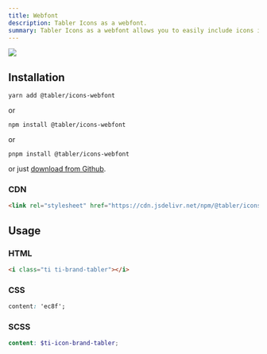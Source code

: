 ```yaml
---
title: Webfont
description: Tabler Icons as a webfont.
summary: Tabler Icons as a webfont allows you to easily include icons in your projects using simple CSS classes, offering a lightweight and scalable solution for web development.
---
```


![](/docs/icons/package-webfont.png)


## Installation

```
yarn add @tabler/icons-webfont
```

or

```
npm install @tabler/icons-webfont
```

or

```
pnpm install @tabler/icons-webfont
```

or just [download from Github](https://github.com/tabler/tabler-icons/releases).

### CDN

```html
<link rel="stylesheet" href="https://cdn.jsdelivr.net/npm/@tabler/icons-webfont@$ICONS_VERSION/dist/tabler-icons.min.css">
```

## Usage

### HTML

```html
<i class="ti ti-brand-tabler"></i>
```

### CSS

```css
content: 'ec8f';
```


### SCSS

```scss
content: $ti-icon-brand-tabler;
```
